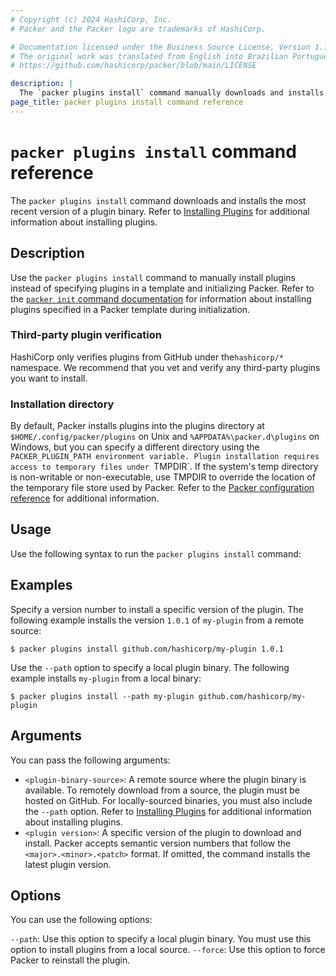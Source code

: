 ```yaml
---
# Copyright (c) 2024 HashiCorp, Inc.
# Packer and the Packer logo are trademarks of HashiCorp.

# Documentation licensed under the Business Source License, Version 1.1.
# The original work was translated from English into Brazilian Portuguese.
# https://github.com/hashicorp/packer/blob/main/LICENSE

description: |
  The `packer plugins install` command manually downloads and installs Packer plugins without having to update and initialize a build template.
page_title: packer plugins install command reference
---
```


# `packer plugins install` command reference

The `packer plugins install` command downloads and installs the most recent version of a plugin binary. Refer to [Installing Plugins](/packer/docs/plugins/install) for additional information about installing plugins.

## Description

Use the `packer plugins install` command to manually install plugins instead of specifying plugins in a template and initializing Packer. Refer to the [`packer init` command documentation](/packer/docs/commands/init) for information about installing plugins specified in a Packer template during initialization.

### Third-party plugin verification

HashiCorp only verifies plugins from GitHub under the`hashicorp/*` namespace. We recommend that you vet and verify any third-party plugins you want to install.

### Installation directory

By default, Packer installs plugins into the plugins directory at `$HOME/.config/packer/plugins` on Unix and `%APPDATA%\packer.d\plugins` on Windows, but you can specify a different directory using the `PACKER_PLUGIN_PATH environment variable.
Plugin installation requires access to temporary files under `TMPDIR`. If the system's temp directory is non-writable or non-executable, use TMPDIR to override the location of the temporary file store used by Packer.
Refer to the [Packer configuration reference](/packer/docs/configure) for additional information.

## Usage

Use the following syntax to run the `packer plugins install` command:

## Examples

Specify a version number to install a specific version of the plugin. The following example installs the version `1.0.1` of `my-plugin` from a remote source:

```shell-session
$ packer plugins install github.com/hashicorp/my-plugin 1.0.1
```

Use the `--path` option to specify a local plugin binary. The following example installs `my-plugin` from a local binary:

```shell-session
$ packer plugins install --path my-plugin github.com/hashicorp/my-plugin
```

## Arguments

You can pass the following arguments:

- `<plugin-binary-source>`: A remote source where the plugin binary is available. To remotely download from a source, the plugin must be hosted on GitHub. For locally-sourced binaries, you must also include the `--path` option. Refer to [Installing Plugins](/packer/docs/plugins/install) for additional information about installing plugins.
- `<plugin version>`: A specific version of the plugin to download and install. Packer accepts semantic version numbers that follow the `<major>.<minor>.<patch>` format. If omitted, the command installs the latest plugin version.

## Options

You can use the following options:

`--path`: Use this option to specify a local plugin binary. You must use this option to install plugins from a local source.
`--force`: Use this option to force Packer to reinstall the plugin.

